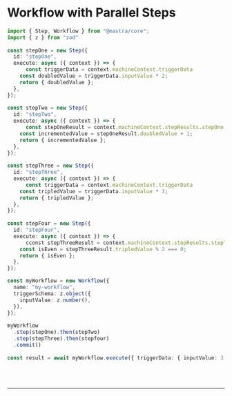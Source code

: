 
# Workflow with Parallel Steps


```ts showLineNumbers copy
import { Step, Workflow } from "@mastra/core";
import { z } from "zod"
 
const stepOne = new Step({
  id: "stepOne",
  execute: async ({ context }) => {
	  const triggerData = context.machineContext.triggerData
    const doubledValue = triggerData.inputValue * 2;
    return { doubledValue };
  },
});
 
const stepTwo = new Step({
  id: "stepTwo",
  execute: async ({ context }) => {
	  const stepOneResult = context.machineContext.stepResults.stepOne.result
    const incrementedValue = stepOneResult.doubledValue + 1;
    return { incrementedValue };
  },
});
 
const stepThree = new Step({
  id: "stepThree",
  execute: async ({ context }) => {
	  const triggerData = context.machineContext.triggerData
    const tripledValue = triggerData.inputValue * 3;
    return { tripledValue };
  },
});
  
const stepFour = new Step({
  id: "stepFour",
  execute: async ({ context }) => {
	  cconst stepThreeResult = context.machineContext.stepResults.stepThree.result
    const isEven = stepThreeResult.tripledValue % 2 === 0;
    return { isEven };
  },
});

const myWorkflow = new Workflow({
  name: "my-workflow",
  triggerSchema: z.object({
    inputValue: z.number(),
  }),
});
 
myWorkflow
  .step(stepOne).then(stepTwo)
  .step(stepThree).then(stepfour)
  .commit()
  
const result = await myWorkflow.execute({ triggerData: { inputValue: 3 }})
```

<br />
<br />
<hr className="dark:border-[#404040] border-gray-300" />
<br />
<br />
<GithubLink
  link={
    "https://github.com/mastra-ai/mastra/blob/main/examples/basics/workflows/workflow-with-parallel-steps"
  }
/>
